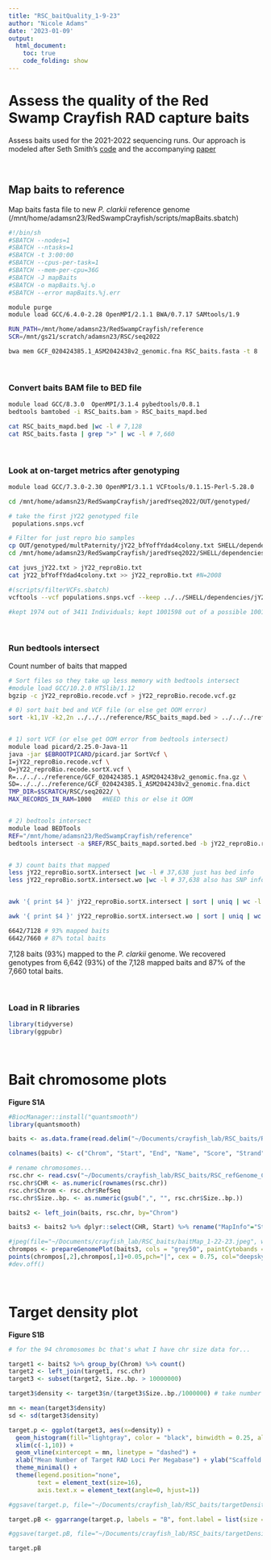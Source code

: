 ```yaml
---
title: "RSC_baitQuality_1-9-23"
author: "Nicole Adams"
date: '2023-01-09'
output: 
  html_document:
    toc: true
    code_folding: show
---
```


# Assess the quality of the Red Swamp Crayfish RAD capture baits
Assess baits used for the 2021-2022 sequencing runs. Our approach is modeled after Seth Smith's [code](https://github.com/ScribnerLab/SeaLampreyRapture/tree/master/analysis)
and the accompanying [paper](https://onlinelibrary.wiley.com/doi/full/10.1002/ece3.6001)

&nbsp;

## Map baits to reference
Map baits fasta file to new *P. clarkii* reference genome (/mnt/home/adamsn23/RedSwampCrayfish/scripts/mapBaits.sbatch)
```bash
#!/bin/sh 
#SBATCH --nodes=1
#SBATCH --ntasks=1
#SBATCH -t 3:00:00
#SBATCH --cpus-per-task=1
#SBATCH --mem-per-cpu=36G
#SBATCH -J mapBaits
#SBATCH -o mapBaits.%j.o
#SBATCH --error mapBaits.%j.err

module purge
module load GCC/6.4.0-2.28 OpenMPI/2.1.1 BWA/0.7.17 SAMtools/1.9

RUN_PATH=/mnt/home/adamsn23/RedSwampCrayfish/reference
SCR=/mnt/gs21/scratch/adamsn23/RSC/seq2022

bwa mem GCF_020424385.1_ASM2042438v2_genomic.fna RSC_baits.fasta -t 8 | samtools view -Sb - > RSC_baits.bam

```

&nbsp;

### Convert baits BAM file to BED file
```bash
module load GCC/8.3.0  OpenMPI/3.1.4 pybedtools/0.8.1
bedtools bamtobed -i RSC_baits.bam > RSC_baits_mapd.bed

cat RSC_baits_mapd.bed |wc -l # 7,128
cat RSC_baits.fasta | grep ">" | wc -l # 7,660

```

&nbsp;

### Look at on-target metrics after genotyping
```bash
module load GCC/7.3.0-2.30 OpenMPI/3.1.1 VCFtools/0.1.15-Perl-5.28.0

cd /mnt/home/adamsn23/RedSwampCrayfish/jaredYseq2022/OUT/genotyped/

# take the first jY22 genotyped file
 populations.snps.vcf

# Filter for just repro bio samples
cp OUT/genotyped/multPaternity/jY22_bfYoffYdad4colony.txt SHELL/dependencies/
cd /mnt/home/adamsn23/RedSwampCrayfish/jaredYseq2022/SHELL/dependencies

cat juvs_jY22.txt > jY22_reproBio.txt
cat jY22_bfYoffYdad4colony.txt >> jY22_reproBio.txt #N=2008

#(scripts/filterVCFs.sbatch)
vcftools --vcf populations.snps.vcf --keep ../../SHELL/dependencies/jY22_reproBio.txt --recode --recode-INFO-all --out jY22_reproBio

#kept 1974 out of 3411 Individuals; kept 1001598 out of a possible 1001598 Sites

```

&nbsp;

### Run bedtools intersect
Count number of baits that mapped
```bash
# Sort files so they take up less memory with bedtools intersect
#module load GCC/10.2.0 HTSlib/1.12
bgzip -c jY22_reproBio.recode.vcf > jY22_reproBio.recode.vcf.gz

# 0) sort bait bed and VCF file (or else get OOM error)
sort -k1,1V -k2,2n ../../../reference/RSC_baits_mapd.bed > ../../../reference/RSC_baits_mapd.sorted.bed


# 1) sort VCF (or else get OOM error from bedtools intersect)
module load picard/2.25.0-Java-11 
java -jar $EBROOTPICARD/picard.jar SortVcf \
I=jY22_reproBio.recode.vcf \
O=jY22_reproBio.recode.sortX.vcf \
R=../../../reference/GCF_020424385.1_ASM2042438v2_genomic.fna.gz \
SD=../../../reference/GCF_020424385.1_ASM2042438v2_genomic.fna.dict
TMP_DIR=$SCRATCH/RSC/seq2022/ \
MAX_RECORDS_IN_RAM=1000   #NEED this or else it OOM


# 2) bedtools intersect
module load BEDTools
REF="/mnt/home/adamsn23/RedSwampCrayfish/reference"
bedtools intersect -a $REF/RSC_baits_mapd.sorted.bed -b jY22_reproBio.recode.sortX.vcf -sorted > onTarget/jY22_reproBio.sortX.intersect


# 3) count baits that mapped
less jY22_reproBio.sortX.intersect |wc -l # 37,638 just has bed info
less jY22_reproBio.sortX.intersect.wo |wc -l # 37,638 also has SNP info/ bait info


awk '{ print $4 }' jY22_reproBio.sortX.intersect | sort | uniq | wc -l # 6642

awk '{ print $4 }' jY22_reproBio.sortX.intersect.wo | sort | uniq | wc -l # 6642

6642/7128 # 93% mapped baits
6642/7660 # 87% total baits
```

7,128 baits (93%) mapped to the *P. clarkii* genome. We recovered genotypes from 6,642 (93%) of the 7,128 mapped baits and 87% of the 7,660 total baits.

&nbsp;
&nbsp;

### Load in R libraries
```r
library(tidyverse)
library(ggpubr)
```

&nbsp;

# Bait chromosome plots
**Figure S1A**
```r
#BiocManager::install("quantsmooth")
library(quantsmooth)

baits <- as.data.frame(read.delim("~/Documents/crayfish_lab/RSC_baits/RSC_baits_mapd.bed", header = F))

colnames(baits) <- c("Chrom", "Start", "End", "Name", "Score", "Strand")

# rename chromosomes...
rsc.chr <- read.csv("~/Documents/crayfish_lab/RSC_baits/RSC_refGenome_Chroms.csv")
rsc.chr$CHR <- as.numeric(rownames(rsc.chr))
rsc.chr$Chrom <- rsc.chr$RefSeq
rsc.chr$Size..bp. <- as.numeric(gsub(",", "", rsc.chr$Size..bp.))

baits2 <- left_join(baits, rsc.chr, by="Chrom")

baits3 <- baits2 %>% dplyr::select(CHR, Start) %>% rename("MapInfo"="Start")

#jpeg(file="~/Documents/crayfish_lab/RSC_baits/baitMap_1-22-23.jpeg", width=8.5, height=12, units="in", res=200 )
chrompos <- prepareGenomePlot(baits3, cols = "grey50", paintCytobands = TRUE, bleach = 0, topspace = 0.01, cex = 0.5, sexChromosomes = FALSE)
points(chrompos[,2],chrompos[,1]+0.05,pch="|", cex = 0.75, col="deepskyblue4") #change to a red?
#dev.off()

```

&nbsp;

# Target density plot
**Figure S1B**
```r
# for the 94 chromosomes bc that's what I have chr size data for...

target1 <- baits2 %>% group_by(Chrom) %>% count() 
target2 <- left_join(target1, rsc.chr)
target3 <- subset(target2, Size..bp. > 10000000)

target3$density <- target3$n/(target3$Size..bp./1000000) # take number of targets per chrom and divde by the size of the chrom in mega bases

mn <- mean(target3$density)
sd <- sd(target3$density)

target.p <- ggplot(target3, aes(x=density)) +
  geom_histogram(fill="lightgray", color = "black", binwidth = 0.25, alpha=0.6) +
  xlim(c(-1,10)) +
  geom_vline(xintercept = mn, linetype = "dashed") +
  xlab("Mean Number of Target RAD Loci Per Megabase") + ylab("Scaffold Count") +
  theme_minimal() +
  theme(legend.position="none",
        text = element_text(size=16),
        axis.text.x = element_text(angle=0, hjust=1))

#ggsave(target.p, file="~/Documents/crayfish_lab/RSC_baits/targetDensityPlot_1-18-23.png")

target.pB <- ggarrange(target.p, labels = "B", font.label = list(size = 18))

#ggsave(target.pB, file="~/Documents/crayfish_lab/RSC_baits/targetDensityPlot_1-26-23.png")

target.pB
```
